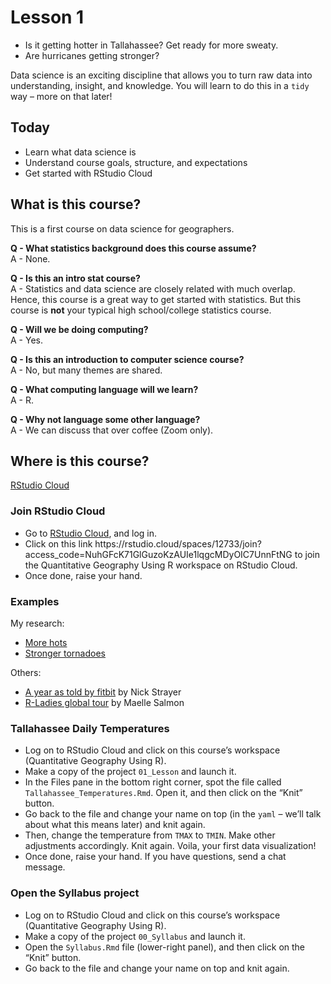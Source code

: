 # Lesson 1

* Is it getting hotter in Tallahassee? Get ready for more sweaty.
* Are hurricanes getting stronger?

Data science is an exciting discipline that allows you to turn raw data into understanding, insight, and knowledge. You will learn to do this in a `tidy` way -- more on that later!

## Today

- Learn what data science is
- Understand course goals, structure, and expectations
- Get started with RStudio Cloud

## What is this course?

This is a first course on data science for geographers.

**Q - What statistics background does this course assume?**  
A - None.

**Q - Is this an intro stat course?**  
A - Statistics and data science are closely related with much overlap. Hence, this course is a great way to get started with statistics. But this course is **not** your typical high school/college statistics course.

**Q - Will we be doing computing?**   
A - Yes.

**Q - Is this an introduction to computer science course?**  
A - No, but many themes are shared.

**Q - What computing language will we learn?**  
A - R.

**Q - Why not language some other language?**  
A - We can discuss that over coffee (Zoom only).

## Where is this course?

[RStudio Cloud](https://rstudio.cloud)

### Join RStudio Cloud

* Go to [RStudio Cloud](https://rstudio.cloud), and log in.
* Click on this link https://rstudio.cloud/spaces/12733/join?access_code=NuhGFcK71GlGuzoKzAUIe1lqgcMDyOIC7UnnFtNG to join the Quantitative Geography Using R workspace on RStudio Cloud.
* Once done, raise your hand.

### Examples

My research:

- [More hots](https://eartharxiv.org/q4y8z/)
- [Stronger tornadoes](https://eartharxiv.org/wpkt9/)

Others:

- [A year as told by fitbit](http://livefreeordichotomize.com/2017/12/27/a-year-as-told-by-fitbit/) by Nick Strayer
- [R-Ladies global tour](http://www.masalmon.eu/2017/10/06/globalrladiestour/) by Maelle Salmon

### Tallahassee Daily Temperatures

- Log on to RStudio Cloud and click on this course's workspace (Quantitative Geography Using R).
- Make a copy of the project `01_Lesson` and launch it.
- In the Files pane in the bottom right corner, spot the file called `Tallahassee_Temperatures.Rmd`. Open it, and then click on the "Knit" button.
- Go back to the file and change your name on top (in the `yaml` -- we'll talk about what this means later) and knit again.
- Then, change the temperature from `TMAX` to `TMIN`. Make other adjustments accordingly. Knit again. Voila, your first data visualization!
- Once done, raise your hand. If you have questions, send a chat message.

### Open the Syllabus project

- Log on to RStudio Cloud and click on this course's workspace (Quantitative Geography Using R).
- Make a copy of the project `00_Syllabus` and launch it.
- Open the `Syllabus.Rmd` file (lower-right panel), and then click on the "Knit" button.
- Go back to the file and change your name on top and knit again.
